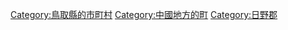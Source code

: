 {{Commonscat|Kofu, Tottori}}
{{Catmore}}

{{DEFAULTSORT:Kofu}}
[[Category:鳥取縣的市町村|Category:鳥取縣的市町村]]
[[Category:中國地方的町|Category:中國地方的町]]
[[Category:日野郡|Category:日野郡]]